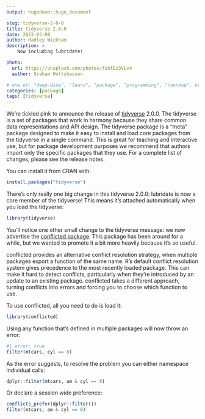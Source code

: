 ```yaml
---
output: hugodown::hugo_document

slug: tidyverse-2-0-0
title: tidyverse 2.0.0
date: 2023-03-08
author: Hadley Wickham
description: >
    Now including lubridate!

photo:
  url: https://unsplash.com/photos/fUnfEz3VLv4
  author: Graham Holtshausen

# one of: "deep-dive", "learn", "package", "programming", "roundup", or "other"
categories: [package] 
tags: [tidyverse]
---
```


<!--
TODO:
* [x] Look over / edit the post's title in the yaml
* [x] Edit (or delete) the description; note this appears in the Twitter card
* [x] Pick category and tags (see existing with `hugodown::tidy_show_meta()`)
* [x] Find photo & update yaml metadata
* [x] Create `thumbnail-sq.jpg`; height and width should be equal
* [x] Create `thumbnail-wd.jpg`; width should be >5x height
* [x] `hugodown::use_tidy_thumbnails()`
* [x] Add intro sentence, e.g. the standard tagline for the package
* [x] `usethis::use_tidy_thanks()`
-->

We're tickled pink to announce the release of [tidyverse](http://tidyverse.tidyverse.org/) 2.0.0. The tidyverse is a set of packages that work in harmony because they share common data representations and API design. The tidyverse package is a “meta” package designed to make it easy to install and load core packages from the tidyverse in a single command. This is great for teaching and interactive use, but for package development purposes we recommend that authors import only the specific packages that they use. For a complete list of changes, please see the release notes.

You can install it from CRAN with:

```r
install.packages("tidyverse")
```

There's only really one big change in this tidyverse 2.0.0: lubridate is now a core member of the tidyverse! This means it's attached automatically when you load the tidyverse:

```r
library(tidyverse)
```

You'll notice one other small change to the tidyverse message: we now advertise the [conflicted package](https://conflicted.r-lib.org). This package has been around for a while, but we wanted to promote it a bit more heavily because it's so useful. 

conflicted provides an alternative conflict resolution strategy, when multiple packages export a function of the same name. R’s default conflict resolution system gives precedence to the most recently loaded package. This can make it hard to detect conflicts, particularly when they're introduced by an update to an existing package. conflicted takes a different approach, turning conflicts into errors and forcing you to choose which function to use.

To use conflicted, all you need to do is load it:

```r
library(conflicted)
```

Using any function that's defined in multiple packages will now throw an error:

```r
#| error: true
filter(mtcars, cyl == 8)
```

As the error suggests, to resolve the problem you can either namespace individual calls:

```r
dplyr::filter(mtcars, am & cyl == 8)
```

Or declare a session wide preference:

```r
conflicts_prefer(dplyr::filter())
filter(mtcars, am & cyl == 8)
```
